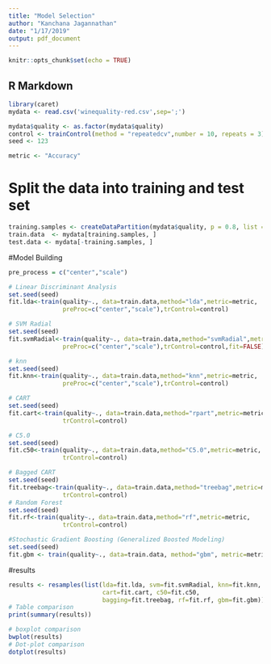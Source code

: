 ```yaml
---
title: "Model Selection"
author: "Kanchana Jagannathan"
date: "1/17/2019"
output: pdf_document
---
```


```r
knitr::opts_chunk$set(echo = TRUE)
```

## R Markdown

```r
library(caret)
mydata <- read.csv('winequality-red.csv',sep=';')

mydata$quality <- as.factor(mydata$quality)
control <- trainControl(method = "repeatedcv",number = 10, repeats = 3)
seed <- 123

metric <- "Accuracy"

```

# Split the data into training and test set
```r


training.samples <- createDataPartition(mydata$quality, p = 0.8, list = FALSE)
train.data  <- mydata[training.samples, ]
test.data <- mydata[-training.samples, ]


```

#Model Building
```r
pre_process = c("center","scale")

# Linear Discriminant Analysis
set.seed(seed)
fit.lda<-train(quality~., data=train.data,method="lda",metric=metric,
               preProc=c("center","scale"),trControl=control)

# SVM Radial
set.seed(seed)
fit.svmRadial<-train(quality~., data=train.data,method="svmRadial",metric=metric,
               preProc=c("center","scale"),trControl=control,fit=FALSE)

# knn
set.seed(seed)
fit.knn<-train(quality~., data=train.data,method="knn",metric=metric,
               preProc=c("center","scale"),trControl=control)

# CART
set.seed(seed)
fit.cart<-train(quality~., data=train.data,method="rpart",metric=metric,
               trControl=control)

# C5.0
set.seed(seed)
fit.c50<-train(quality~., data=train.data,method="C5.0",metric=metric,
               trControl=control)

# Bagged CART
set.seed(seed)
fit.treebag<-train(quality~., data=train.data,method="treebag",metric=metric,
               trControl=control)
# Random Forest
set.seed(seed)
fit.rf<-train(quality~., data=train.data,method="rf",metric=metric,
               trControl=control)

#Stochastic Gradient Boosting (Generalized Boosted Modeling)
set.seed(seed)
fit.gbm <- train(quality~., data=train.data, method="gbm", metric=metric, trControl=control, verbose=FALSE)

```



#results
```r
results <- resamples(list(lda=fit.lda, svm=fit.svmRadial, knn=fit.knn, 
                          cart=fit.cart, c50=fit.c50,
                          bagging=fit.treebag, rf=fit.rf, gbm=fit.gbm))
# Table comparison
print(summary(results))

```

```r
# boxplot comparison
bwplot(results)
# Dot-plot comparison
dotplot(results)
```